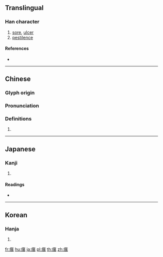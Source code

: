 {{character info/new}}
{{also|疠}}
==Translingual==

===Han character===
{{Han char|rn=104|rad=疒|as=13|sn=18|four=00127|canj=KTWB|ids=⿸疒萬}}

# [[sore]], [[ulcer]]
# [[pestilence]]

====References====
* {{Han ref|kx=0781.270|dkj=22556|dj=1191.060|hdz=42696.030|uh=7658|ud=30296|bh=C27E|bd=49790}}

----

==Chinese==
{{zh-forms|s=疠}}

===Glyph origin===
{{Han etym}}

===Pronunciation===
{{zh-pron
|m=lì
|c=lai6
|mc=y
|oc=y
|ma=
|cat=n
}}

===Definitions===
{{zh-hanzi}}

# {{rfdef|lang=zh}}

----

==Japanese==

===Kanji===
{{ja-kanji|grade=|rs=疒13}}

# {{defn|lang=ja|sort=疒13}}

====Readings====
* {{ja-readings|on=[[れい]] (rei), [[らい]] (rai)|kun=[[えやみ]] (eyami)|nanori=}}

----

==Korean==

===Hanja===
{{ko-hanja|hangeul=[[려]]>[[여]]|eumhun=|rv=ryeo>yeo|mr=ryŏ>yŏ|y=lye>ye}}

# {{defn|lang=ko|sort=疒13}}

[[fr:癘]]
[[hu:癘]]
[[ja:癘]]
[[pl:癘]]
[[th:癘]]
[[zh:癘]]